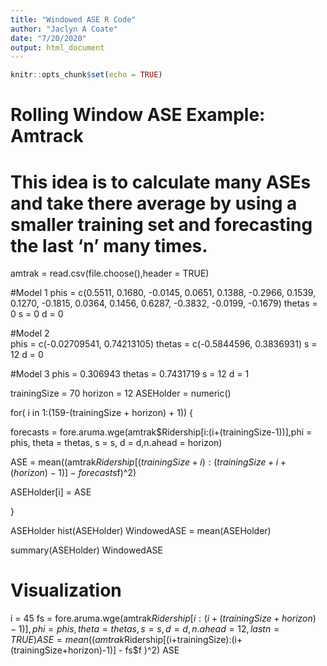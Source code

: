```yaml
---
title: "Windowed ASE R Code"
author: "Jaclyn A Coate"
date: "7/20/2020"
output: html_document
---
```


```r
knitr::opts_chunk$set(echo = TRUE)
```

# Rolling Window ASE Example: Amtrack

# This idea is to calculate many ASEs and take there average by using a smaller training set and forecasting the last 'n' many times. 


amtrak = read.csv(file.choose(),header = TRUE)


        
#Model 1
phis = c(0.5511, 0.1680, -0.0145, 0.0651, 0.1388, -0.2966, 0.1539, 0.1270, -0.1815, 0.0364, 0.1456, 0.6287, -0.3832, -0.0199, -0.1679)
thetas = 0
s  = 0
d  = 0
  
#Model 2  
phis = c(-0.02709541,  0.74213105)
thetas = c(-0.5844596,  0.3836931)
s = 12
d = 0
  
#Model 3
phis = 0.306943
thetas = 0.7431719
s = 12
d = 1
  
        

trainingSize = 70
horizon = 12
ASEHolder = numeric()

for( i in 1:(159-(trainingSize + horizon) + 1))
{
  
  forecasts = fore.aruma.wge(amtrak$Ridership[i:(i+(trainingSize-1))],phi = phis, theta = thetas, s = s, d = d,n.ahead = horizon)
  
  ASE = mean((amtrak$Ridership[(trainingSize+i):(trainingSize+ i + (horizon) - 1)] - forecasts$f)^2)
         
  ASEHolder[i] = ASE

}

ASEHolder
hist(ASEHolder)
WindowedASE = mean(ASEHolder)

summary(ASEHolder)
WindowedASE

# Visualization

i = 45
fs = fore.aruma.wge(amtrak$Ridership[i:(i+(trainingSize+horizon)-1)],phi = phis, theta = thetas, s = s, d = d,n.ahead = 12, lastn = TRUE)
ASE = mean((amtrak$Ridership[(i+trainingSize):(i+(trainingSize+horizon)-1)] - fs$f )^2)
ASE